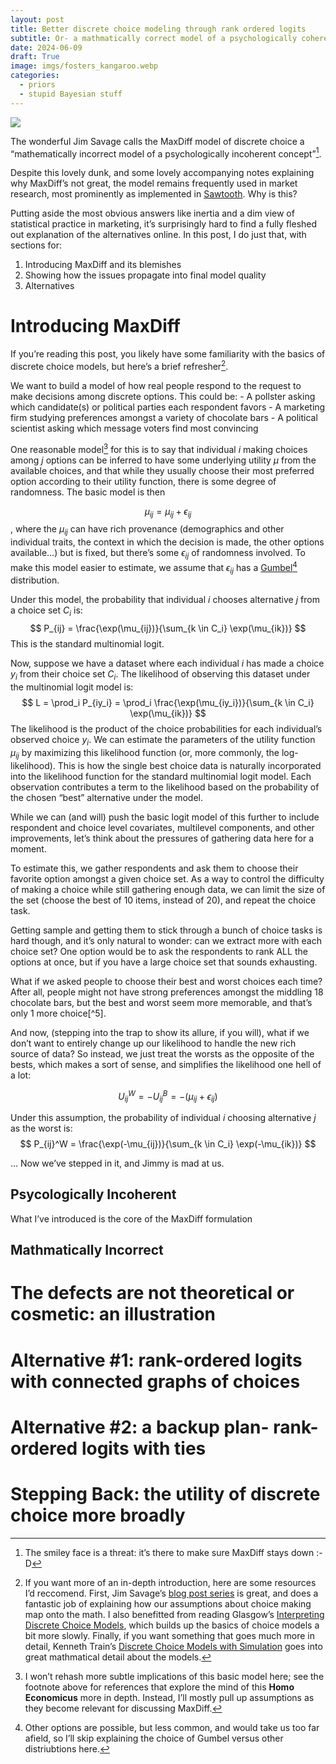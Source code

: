 ```yaml
---
layout: post
title: Better discrete choice modeling through rank ordered logits
subtitle: Or- a mathmatically correct model of a psychologically coherent concept
date: 2024-06-09
draft: True
image: imgs/fosters_kangaroo.webp
categories:
  - priors
  - stupid Bayesian stuff
---
```


![](imgs/jimmy_dunk.png){fig-align="center"}

The wonderful Jim Savage calls the MaxDiff model of discrete choice a "mathematically
incorrect model of a psychologically incoherent concept"[^1].

Despite this lovely dunk,
and some lovely accompanying notes explaining why MaxDiff's not great, the model remains frequently used in market
research, most prominently as implemented in [Sawtooth](https://sawtoothsoftware.com/). Why is this?

Putting aside the most obvious answers like inertia and a dim view of statistical practice in marketing, it's surprisingly hard to find a fully fleshed out explanation of the alternatives online. In this post, I do just that, with sections for:

1. Introducing MaxDiff and its blemishes
2. Showing how the issues propagate into final model quality
3. Alternatives

# Introducing MaxDiff

If you're reading this post, you likely have some familiarity with the basics
of discrete choice models, but here's a brief refresher[^2].

We want to build a model of how real people respond to the request to make decisions
among discrete options. This could be:
 - A pollster asking which candidate(s) or political parties each respondent favors
 - A marketing firm studying preferences amongst a variety of chocolate bars
 - A political scientist asking which message voters find most convincing
 
One reasonable model[^3] for this is to say that individual $i$ making choices among
$j$ options can be inferred to have some underlying utility $\mu$ from the available
choices, and that while they usually choose their most preferred option according to
their utility function, there is some degree of randomness. The basic
model is then

$$
\mu_{ij} = \mu_{ij} + \epsilon_{ij}
$$
, where the $\mu_{ij}$ can have rich provenance (demographics and other individual traits, the context in which the decision is made, the other options available...) but is fixed, but there's some
$\epsilon_{ij}$ of randomness involved. To make this model easier to estimate, we assume
that $\epsilon_{ij}$ has a [Gumbel](https://en.wikipedia.org/wiki/Gumbel_distribution)[^4] distribution. 

Under this model, the probability that individual $i$ chooses alternative $j$ from a choice set $C_i$ is:
$$
P_{ij} = \frac{\exp(\mu_{ij})}{\sum_{k \in C_i} \exp(\mu_{ik})}
$$
This is the standard multinomial logit.

Now, suppose we have a dataset where each individual $i$ has made a choice $y_i$ from their choice set $C_i$. The likelihood of observing this dataset under the multinomial logit model is:
$$
L = \prod_i P_{iy_i} = \prod_i \frac{\exp(\mu_{iy_i})}{\sum_{k \in C_i} \exp(\mu_{ik})}
$$
The likelihood is the product of the choice probabilities for each individual's observed choice $y_i$. We can estimate the parameters of the utility function $\mu_{ij}$ by maximizing this likelihood function (or, more commonly, the log-likelihood).
This is how the single best choice data is naturally incorporated into the likelihood function for the standard multinomial logit model. Each observation contributes a term to the likelihood based on the probability of the chosen "best" alternative under the model.

While we can (and will) push the basic logit model of this further to include respondent and choice level covariates, multilevel components, and other improvements, let's think about the pressures of gathering data here for a moment.

To estimate this, we gather respondents and ask them to choose their favorite
option amongst a given choice set. As a way to control the difficulty of making a choice while still gathering enough data,
we can limit the size of the set (choose the best of 10 items, instead of 20), and
repeat the choice task. 

Getting sample and getting them to stick through a bunch of choice tasks is hard though,
and it's only natural to wonder: can we extract more with each choice set? One option
would be to ask the respondents to rank ALL the options at once, but if you have
a large choice set that sounds exhausting.

What if we asked people to choose their best and worst choices each time? After all, people might not have strong preferences amongst the middling 18 chocolate bars, but the best and  worst seem more memorable, and that's only 1 more choice[^5].

And now, (stepping into the trap to show its allure, if you will), what if we
don't want to entirely change up our likelihood to handle the new rich source of data? So instead, we just treat the worsts
as the opposite of the bests, which makes a sort of sense, and simplifies the likelihood
one hell of a lot:

$$
U_{ij}^W = -U_{ij}^B = -(\mu_{ij} + \epsilon_{ij})
$$

Under this assumption, the probability of individual $i$ choosing alternative $j$ as the worst is:
$$
P_{ij}^W = \frac{\exp(-\mu_{ij})}{\sum_{k \in C_i} \exp(-\mu_{ik})}
$$

... Now we've stepped in it, and Jimmy is mad at us.

## Psycologically Incoherent

What I've introduced is the core of the MaxDiff formulation 

## Mathmatically Incorrect

# The defects are not theoretical or cosmetic: an illustration

# Alternative #1: rank-ordered logits with connected graphs of choices

# Alternative #2: a backup plan- rank-ordered logits with ties

# Stepping Back: the utility of discrete choice more broadly

[^1]: The smiley face is a threat: it's there to make sure MaxDiff stays down :-D
[^2]: If you want more of an in-depth introduction, here are some resources I'd reccomend. First, Jim Savage's [blog post series](https://khakieconomics.github.io/2019/03/17/Logit-models-of-discrete-choice.html) is great, and does a fantastic job of explaining how our assumptions about choice making map onto the math. I also benefitted from reading Glasgow's [Interpreting Discrete Choice Models](https://www.cambridge.org/core/elements/abs/interpreting-discrete-choice-models/676EC2C0F19A3B6D932E12CC612872BC), which builds up the basics of choice models a bit more slowly. Finally, if you want something that goes much more in detail, Kenneth Train's [Discrete Choice Models with Simulation](https://eml.berkeley.edu/books/choice2.html) goes into great mathmatical detail about the models.
[^3]: I won't rehash more subtle implications of this basic model here; see the footnote above for references that explore the mind of this **Homo Economicus** more in depth. Instead, I'll mostly pull up assumptions as they become relevant for discussing MaxDiff.
[^4]: Other options are possible, but less common, and would take us too far afield, so I'll skip explaining the choice of Gumbel versus other distriubtions here.